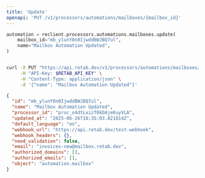 ```yaml
---
title: 'Update'
openapi: 'PUT /v1/processors/automations/mailboxes/{mailbox_id}'
---
```


<RequestExample>

```python python
automation = reclient.processors.automations.mailboxes.update(
    mailbox_id="mb_ylunY8n0IjwddBWJBQ7ul",
    name="Mailbox Automation Updated",
)
```

```bash curl

curl -X PUT "https://api.retab.dev/v1/processors/automations/mailboxes/mb_ylunY8n0IjwddBWJBQ7ul" \
     -H "API-Key: $RETAB_API_KEY" \
     -H "Content-Type: application/json" \
     -d '{"name": "Mailbox Automation Updated"}'

```

</RequestExample>

<ResponseExample>

```json json
{
  "id": "mb_ylunY8n0IjwddBWJBQ7ul",
  "name": "Mailbox Automation Updated",
  "processor_id": "proc_o4dtLxizT0kDAjeKuyVLA",
  "updated_at": "2025-06-26T16:35:03.821814Z",
  "default_language": "en",
  "webhook_url": "https://api.retab.dev/test-webhook",
  "webhook_headers": {},
  "need_validation": false,
  "email": "invoices-new@mailbox.retab.dev",
  "authorized_domains": [],
  "authorized_emails": [],
  "object": "automation.mailbox"
}
```
</ResponseExample>
